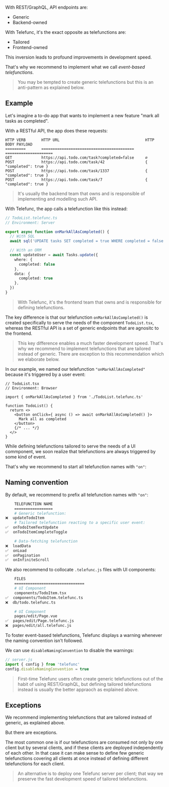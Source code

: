 
With REST/GraphQL, API endpoints are:
 - Generic
 - Backend-owned

With Telefunc, it's the exact opposite as telefunctions are:
 - Tailored
 - Frontend-owned

This inversion leads to profound improvements in development speed.

That's why we recommend to implement what we call *event-based telefunctions*.

> You may be tempted to create generic telefunctions but this is an anti-pattern as explained below.


## Example

Let's imagine a to-do app that wants to implement a new feature "mark all tasks as completed".

With a RESTful API, the app does these requests:

```
HTTP VERB       HTTP URL                                      HTTP BODY PAYLOAD
=========       =========================================     =====================
GET             https://api.todo.com/task?completed=false     ∅
POST            https://api.todo.com/task/42                  { "completed": true }
POST            https://api.todo.com/task/1337                { "completed": true }
POST            https://api.todo.com/task/7                   { "completed": true }
```

> It's usually the backend team that owns and is responsible of implementing and modelling such API.

With Telefunc, the app calls a telefunction like this instead:

```ts
// TodoList.telefunc.ts
// Environment: Server

export async function onMarkAllAsCompleted() {
  // With SQL
  await sql('UPDATE tasks SET completed = true WHERE completed = false')

  // With an ORM
  const updateUser = await Tasks.update({
    where: {
      completed: false
    },
    data: {
      completed: true
    },
  })
}
```

> With Telefunc, it's the frontend team that owns and is responsible for defining telefunctions.

The key difference is that our telefunction `onMarkAllAsCompleted()` is created specifically to serve the needs of the component `TodoList.tsx`, whereas the RESTful API is a set of generic endpoints that are agnositc to the frontend.

> This key difference enables a much faster development speed. That's why we recommend to implement telefunctions that are tailored instead of generic. There are exception to this recommendation which we elaborate below.

In our example, we named our telefunction `"onMarkAllAsCompleted"` because it's triggered by a user event:

```tsx
// TodoList.tsx
// Environment: Browser

import { onMarkAllAsCompleted } from './TodoList.telefunc.ts'

function TodoList() {
  return <>
    <button onClick={ async () => await onMarkAllAsCompleted() }>
      Mark all as completed
    </button>
    {/* ... */}
  </>
}
```

While defining telefunctions tailored to serve the needs of a UI commponent, we soon realize that telefunctions are always triggered by some kind of event.

That's why we recommend to start all telefunction names with `"on"`:


## Naming convention

By default, we recommend to prefix all telefunction names with `"on"`:

```bash
    TELEFUNCTION NAME
    =================
    # Generic telefunction:
❌  updateTodoItem
    # Tailored telefunction reacting to a specific user event:
✅  onTodoItemTextUpdate
✅  onTodoItemCompleteToggle

    # Data-fetching telefunction
❌  loadData
✅  onLoad
✅  onPagination
✅  onInfiniteScroll
```

We also recommend to collocate `.telefunc.js` files with UI components:

```bash
    FILES
    ===============================
    # UI Component
    components/TodoItem.tsx
✅  components/TodoItem.telefunc.ts
❌  db/todo.telefunc.ts

    # UI Component
    pages/edit/Page.vue
✅  pages/edit/Page.telefunc.js
❌  pages/edit/all.telefunc.js
```

To foster event-based telefunctions, Telefunc displays a warning whenever the naming convention isn't followed.

We can use `disableNamingConvention` to disable the warnings:

```js
// server.js
import { config } from 'telefunc'
config.disableNamingConvention = true
```

> First-time Telefunc users often create generic telefunctions out of the habit of using REST/GraphQL, but defining tailored telefunctions instead is usually the better appraoch as explained above.

## Exceptions

We recommend implementing telefunctions that are tailored instead of generic, as explained above.

But there are exceptions.

The most common one is if our telefunctions are consumed not only by one client but by several clients, and if these clients are deployed independently of each other. In that case it can make sense to define few generic telefunctions covering all clients at once instead of defining different telefunctions for each client.

> An alternative is to deploy one Telefunc server per client; that way we preserve the fast development speed of tailored telefunctions.
